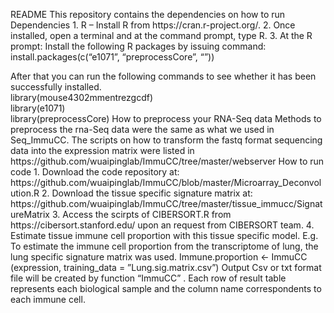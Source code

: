 
README
This repository contains the dependencies on how to run 
Dependencies
1.	R -- Install R from https://cran.r-project.org/.
2.	Once installed, open a terminal and at the command prompt, type R.
3.	At the R prompt: Install the following R packages by issuing command:
install.packages(c(“e1071”, “preprocessCore”, “”))  

After that you can run the following commands to see whether it has been successfully installed.                   
 library(mouse4302mmentrezgcdf)     
 library(e1071)        
 library(preprocessCore) 
How to preprocess your RNA-Seq data
Methods to preprocess the rna-Seq data were the same as what we used in Seq_ImmuCC. The scripts on how to transform the fastq format sequencing data into the expression matrix were listed in https://github.com/wuaipinglab/ImmuCC/tree/master/webserver
How to run code
1.	Download the code repository at: https://github.com/wuaipinglab/ImmuCC/blob/master/Microarray_Deconvolution.R
2.	Download the tissue specific signature matrix at: https://github.com/wuaipinglab/ImmuCC/tree/master/tissue_immucc/SignatureMatrix
3.	Access the scirpts of CIBERSORT.R from https://cibersort.stanford.edu/ upon an request from CIBERSORT team.
4.	Estimate tissue immune cell proportion with this tissue specific model.
E.g. To estimate the immune cell proportion from the transcriptome of lung, the lung specific signature matrix was used.
Immune.proportion <- ImmuCC (expression, training_data = ”Lung.sig.matrix.csv”)
Output
Csv or txt format file will be created by function “ImmuCC” . Each row of result table represents each biological sample and the column name correspondents to each immune cell. 
